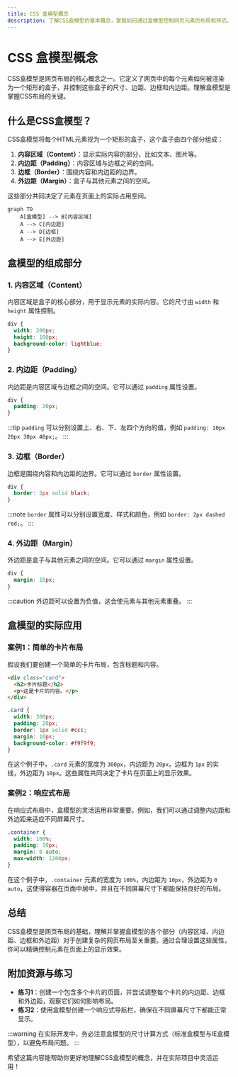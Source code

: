 ```yaml
---
title: CSS 盒模型概念
description: 了解CSS盒模型的基本概念，掌握如何通过盒模型控制网页元素的布局和样式。
---
```


# CSS 盒模型概念

CSS盒模型是网页布局的核心概念之一。它定义了网页中的每个元素如何被渲染为一个矩形的盒子，并控制这些盒子的尺寸、边距、边框和内边距。理解盒模型是掌握CSS布局的关键。

## 什么是CSS盒模型？

CSS盒模型将每个HTML元素视为一个矩形的盒子，这个盒子由四个部分组成：

1. **内容区域（Content）**：显示实际内容的部分，比如文本、图片等。
2. **内边距（Padding）**：内容区域与边框之间的空间。
3. **边框（Border）**：围绕内容和内边距的边界。
4. **外边距（Margin）**：盒子与其他元素之间的空间。

这些部分共同决定了元素在页面上的实际占用空间。

```mermaid
graph TD
    A[盒模型] --> B[内容区域]
    A --> C[内边距]
    A --> D[边框]
    A --> E[外边距]
```

## 盒模型的组成部分

### 1. 内容区域（Content）

内容区域是盒子的核心部分，用于显示元素的实际内容。它的尺寸由 `width` 和 `height` 属性控制。

```css
div {
  width: 200px;
  height: 100px;
  background-color: lightblue;
}
```

### 2. 内边距（Padding）

内边距是内容区域与边框之间的空间。它可以通过 `padding` 属性设置。

```css
div {
  padding: 20px;
}
```

:::tip
`padding` 可以分别设置上、右、下、左四个方向的值，例如 `padding: 10px 20px 30px 40px;`。
:::

### 3. 边框（Border）

边框是围绕内容和内边距的边界。它可以通过 `border` 属性设置。

```css
div {
  border: 2px solid black;
}
```

:::note
`border` 属性可以分别设置宽度、样式和颜色，例如 `border: 2px dashed red;`。
:::

### 4. 外边距（Margin）

外边距是盒子与其他元素之间的空间。它可以通过 `margin` 属性设置。

```css
div {
  margin: 10px;
}
```

:::caution
外边距可以设置为负值，这会使元素与其他元素重叠。
:::

## 盒模型的实际应用

### 案例1：简单的卡片布局

假设我们要创建一个简单的卡片布局，包含标题和内容。

```html
<div class="card">
  <h2>卡片标题</h2>
  <p>这是卡片的内容。</p>
</div>
```

```css
.card {
  width: 300px;
  padding: 20px;
  border: 1px solid #ccc;
  margin: 10px;
  background-color: #f9f9f9;
}
```

在这个例子中，`.card` 元素的宽度为 `300px`，内边距为 `20px`，边框为 `1px` 的实线，外边距为 `10px`。这些属性共同决定了卡片在页面上的显示效果。

### 案例2：响应式布局

在响应式布局中，盒模型的灵活运用非常重要。例如，我们可以通过调整内边距和外边距来适应不同屏幕尺寸。

```css
.container {
  width: 100%;
  padding: 10px;
  margin: 0 auto;
  max-width: 1200px;
}
```

在这个例子中，`.container` 元素的宽度为 `100%`，内边距为 `10px`，外边距为 `0 auto`，这使得容器在页面中居中，并且在不同屏幕尺寸下都能保持良好的布局。

## 总结

CSS盒模型是网页布局的基础，理解并掌握盒模型的各个部分（内容区域、内边距、边框和外边距）对于创建复杂的网页布局至关重要。通过合理设置这些属性，你可以精确控制元素在页面上的显示效果。

## 附加资源与练习

- **练习1**：创建一个包含多个卡片的页面，并尝试调整每个卡片的内边距、边框和外边距，观察它们如何影响布局。
- **练习2**：使用盒模型创建一个响应式导航栏，确保在不同屏幕尺寸下都能正常显示。

:::warning
在实际开发中，务必注意盒模型的尺寸计算方式（标准盒模型与IE盒模型），以避免布局问题。
:::

希望这篇内容能帮助你更好地理解CSS盒模型的概念，并在实际项目中灵活运用！